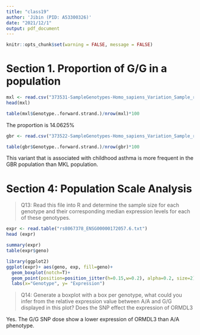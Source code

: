 ```yaml
---
title: "class19"
author: 'Jibin (PID: A53300326)'
date: "2021/12/1"
output: pdf_document
---
```


```r
knitr::opts_chunk$set(warning = FALSE, message = FALSE) 
```

# Section 1. Proportion of G/G in a population

```r
mxl <- read.csv("373531-SampleGenotypes-Homo_sapiens_Variation_Sample_rs8067378.csv")
head(mxl)
```

```r
table(mxl$Genotype..forward.strand.)/nrow(mxl)*100
```

The proportion is 14.0625%

```r
gbr <- read.csv("373522-SampleGenotypes-Homo_sapiens_Variation_Sample_rs8067378.csv")
```

```r
table(gbr$Genotype..forward.strand.)/nrow(gbr)*100
```


This variant that is associated with childhood asthma is more frequent in the GBR population than MKL population.

# Section 4: Population Scale Analysis

> Q13: Read this file into R and determine the sample size for each genotype and their corresponding median expression levels for each of these genotypes.

```r
expr <- read.table("rs8067378_ENSG00000172057.6.txt")
head (expr)
```

```r
summary(expr)
table(expr$geno)
```

```r
library(ggplot2)
ggplot(expr)+ aes(geno, exp, fill=geno)+
  geom_boxplot(notch=T)+
  geom_point(position=position_jitter(h=0.15,w=0.2), alpha=0.2, size=2)+
  labs(x="Genotype", y= "Expression")
```

> Q14: Generate a boxplot with a box per genotype, what could you infer from the relative expression value between A/A and G/G displayed in this plot? Does the SNP effect the expression of ORMDL3

Yes. The G/G SNP dose show a lower expression of ORMDL3 than A/A phenotype.

